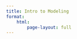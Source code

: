 ```yaml
---
title: Intro to Modeling
format:
    html:
        page-layout: full
---
```


<object data="slides.pdf" width="100%" height="800" title = "presentation slides" class="objectSet" type="application/pdf">
</object>
